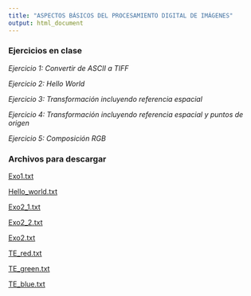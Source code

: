 ```yaml
---
title: "ASPECTOS BÁSICOS DEL PROCESAMIENTO DIGITAL DE IMÁGENES"
output: html_document
---
```


### Ejercicios en clase

*Ejercicio 1: Convertir de ASCII a TIFF*

*Ejercicio 2: Hello World*

*Ejercicio 3: Transformación incluyendo referencia espacial*

*Ejercicio 4: Transformación incluyendo referencia espacial y puntos de origen*

*Ejercicio 5: Composición RGB*

### Archivos para descargar

[Exo1.txt](https://drive.google.com/file/d/19Ehea0BWh1xZnwcWvDbq1JAaGbbnPwwb/view?usp=share_link)

[Hello_world.txt](https://drive.google.com/file/d/19AavV1Nl7gmlmrw-kykkOAcUWHxzhMMc/view?usp=share_link)

[Exo2_1.txt](https://drive.google.com/file/d/1M5SsbdrSCVbXdD_emENJrgVSksPY5a9K/view?usp=share_link)

[Exo2_2.txt](https://drive.google.com/file/d/1M5vfiHB307xpQWAiOsKb3zDNW4Lz_IZN/view?usp=share_link)

[Exo2.txt](https://drive.google.com/file/d/198As4LWSgFD_dl1FPiiKdGsWQcLCOfRq/view?usp=share_link)

[TE_red.txt](https://drive.google.com/file/d/19FWl1lJonvrWb1ooeKBJJf2WjHshaIfk/view?usp=share_link)

[TE_green.txt](https://drive.google.com/file/d/19GckyMPauKFXLTIEr5j--vMde8Ql-RD8/view?usp=share_link)

[TE_blue.txt](https://drive.google.com/file/d/19QLyvJx370J-sOEq_AYyQxvXHKl1aTLB/view?usp=share_link)